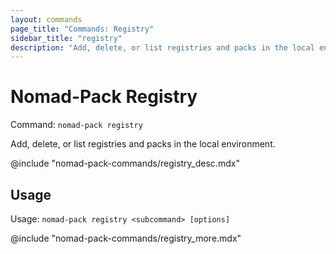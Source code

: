 ```yaml
---
layout: commands
page_title: "Commands: Registry"
sidebar_title: "registry"
description: "Add, delete, or list registries and packs in the local environment."
---
```


# Nomad-Pack Registry

Command: `nomad-pack registry`

Add, delete, or list registries and packs in the local environment.

@include "nomad-pack-commands/registry_desc.mdx"

## Usage

Usage: `nomad-pack registry <subcommand> [options]`

@include "nomad-pack-commands/registry_more.mdx"
